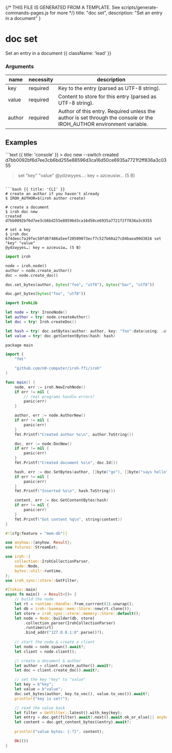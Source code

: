 {/* THIS FILE IS GENERATED FROM A TEMPLATE. See scripts/generate-commands-pages.js for more */}
    title: "doc set",
    description: "Set an entry in a document"
}

<div className='not-prose mb-5'>
    <Breadcrumbs pages={[
        { name: 'Commands', href: '/docs/commands', current: false },
        { name: 'doc set', href: '/docs/commands/doc-set', current: true },
    ]} />
</div>

# doc set

Set an entry in a document {{ className: 'lead' }}


### Arguments

| name | necessity | description |
| ---- | --------- | ----------- |
| key  | required | Key to the entry (parsed as UTF-8 string). |
| value  | required | Content to store for this entry (parsed as UTF-8 string). |
| author  | required | Author of this entry. Required unless the author is set through the console or the IROH_AUTHOR environment variable. |



## Examples

<CodeGroup title="doc set">
```text {{ title: 'console' }}
> doc new --switch
created d7bb0092bf6d7ee3cb6bd255e88596d3ca16d50ce6935a7721f2ff836a3c0355

> set "key" "value"
@ydzwyyes…: key = azceusiw… (5 B)
```

```bash {{ title: 'CLI' }}
# create an author if you haven't already
$ IROH_AUTHOR=$(iroh author create)

# create a document
$ iroh doc new
created d7bb0092bf6d7ee3cb6bd255e88596d3ca16d50ce6935a7721f2ff836a3c0355

# set a key
$ iroh doc 674deec7a19fec50fd6f486a5eef20509073ecf7c527b60a27c84baea90d3816 set "key" "value"
@ydzwyyes…: key = azceusiw… (5 B)
```

```python {{ title: 'python' }}
import iroh

node = iroh.node()
author = node.create_author()
doc = node.create_doc()

doc.set_bytes(author, bytes("foo", "utf8"), bytes("bar", "utf8"))

doc.get_bytes(bytes("foo", "utf8"))
```

```swift {{ title: 'swift' }}
import IrohLib

let node = try! IroneNode()
let author = try! node.createAuthor()
let doc = try! Iroh.createDoc()

let hash = try! doc.setBytes(author: author, key: "foo".data(using: .utf8)!, value: "bar".data(using: .utf8)!)
let value = try! doc.getContentBytes(hash: hash)

```

```swift {{ title: 'go' }}
package main

import (
	"fmt"

	"github.com/n0-computer/iroh-ffi/iroh"
)

func main() {
	node, err := iroh.NewIrohNode()
	if err != nil {
		// real programs handle errors!
		panic(err)
	}

	author, err := node.AuthorNew()
	if err != nil {
		panic(err)
	}
	fmt.Printf("Created author %s\n", author.ToString())

	doc, err := node.DocNew()
	if err != nil {
		panic(err)
	}
	fmt.Printf("Created document %s\n", doc.Id())

	hash, err := doc.SetBytes(author, []byte("go"), []byte("says hello"))
	if err != nil {
		panic(err)
	}
	fmt.Printf("Inserted %s\n", hash.ToString())

	content, err := doc.GetContentBytes(hash)
	if err != nil {
		panic(err)
	}
	fmt.Printf("Got content %q\n", string(content))
}

```

```rust {{ title: 'rust' }}
#![cfg(feature = "mem-db")]

use anyhow::{anyhow, Result};
use futures::StreamExt;

use iroh::{
    collection::IrohCollectionParser,
    node::Node,
    bytes::util::runtime,
};
use iroh_sync::store::GetFilter;

#[tokio::main]
async fn main() -> Result<()> {
    // build the node
    let rt = runtime::Handle::from_currrent(1).unwrap();
    let db = iroh::baomap::mem::Store::new(rt.clone());
    let store = iroh_sync::store::memory::Store::default();
    let node = Node::builder(db, store)
        .collection_parser(IrohCollectionParser)
        .runtime(&rt)
        .bind_addr("127.0.0.1:0".parse()?);
    
    // start the node & create a client
    let node = node.spawn().await?;
    let client = node.client();

    // create a document & author
    let author = client.create_author().await?;
    let doc = client.create_doc().await?;

    // set the key "key" to "value"
    let key = b"key";
    let value = b"value";
    doc.set_bytes(author, key.to_vec(), value.to_vec()).await?;
    println!("key is set!");

    // read the value back
    let filter = GetFilter::latest().with_key(key);
    let entry = doc.get(filter).await?.next().await.ok_or_else(|| anyhow!("entry not found"))??;
    let content = doc.get_content_bytes(&entry).await?;
    
    println!("value bytes: {:?}", content);

    Ok(())
}
```


</CodeGroup>
